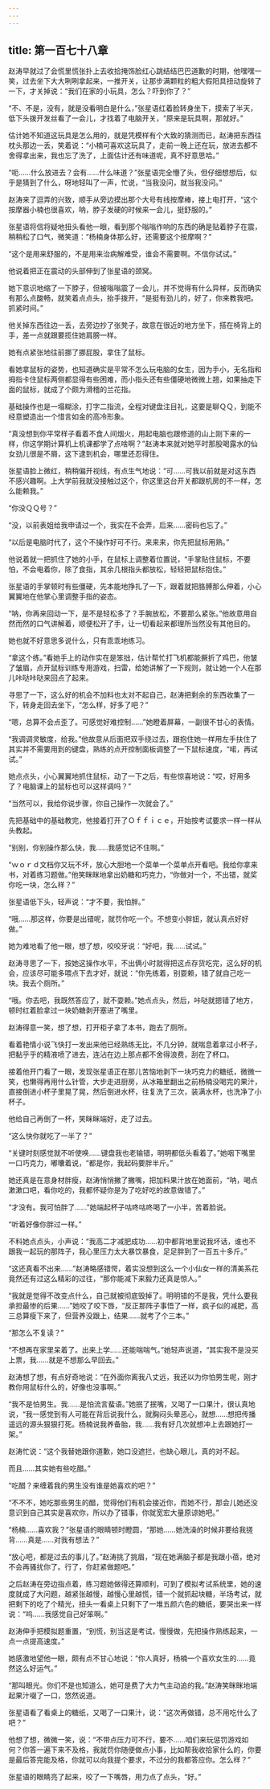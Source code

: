 ```yaml
---
---
---
```

title: 第一百七十八章
---




赵涛早就过了会慌里慌张扑上去收拾掩饰脸红心跳结结巴巴道歉的时期，他嘿嘿一笑，过去坐下大大咧咧拿起来，一推开关，让那步满颗粒的粗大假阳具扭动旋转了一下，才关掉说：“我们在家的小玩具，怎么？吓到你了？”

“不、不是，没有，就是没看明白是什么，”张星语红着脸转身坐下，摸索了半天，低下头拨开发丝看了一会儿，才找着了电脑开关，“原来是玩具啊，那就好。”

估计她不知道这玩具是怎么用的，就是凭模样有个大致的猜测而已，赵涛把东西往枕头那边一丢，笑着说：“小楠可喜欢这玩具了，走前一晚上还在玩，放进去都不舍得拿出来，我也忘了洗了，上面估计还有味道呢，真不好意思哈。”

“呃……什么放进去？会有……什么味道？”张星语完全懵了头，但仔细想想后，似乎是猜到了什么，呀地轻叫了一声，忙说，“当我没问，就当我没问。”

赵涛来了逗弄的兴致，顺手从旁边摸出那个大号有线按摩棒，接上电打开，“这个按摩器小楠也很喜欢，呐，脖子发硬的时候来一会儿，挺舒服的。”

张星语将信将疑地扭头看他一眼，看到那个嗡嗡作响的东西的确是贴着脖子在震，稍稍松了口气，微笑道：“杨楠身体那么好，还需要这个按摩啊？”

“这个是用来舒服的，不是用来治病解难受，谁会不需要啊。不信你试试。”

他说着把正在震动的头部伸到了张星语的颈窝。

她下意识地缩了一下脖子，但被嗡嗡震了一会儿，并不觉得有什么异样，反而确实有那么点酸畅，就笑着点点头，抬手拨开，“是挺有劲儿的，好了，你来教我吧。抓紧时间。”

他关掉东西往边一丢，去旁边抄了张凳子，故意在很近的地方坐下，搭在椅背上的手，差一点就跟要揽住她肩膀一样。

她有点紧张地往前挪了挪屁股，拿住了鼠标。

看她拿鼠标的姿势，也知道确实是平常不怎么玩电脑的女生，因为手小，无名指和拇指卡住鼠标两侧都显得有些困难，而小指头还有些僵硬地微微上翘，如果抽走下面的鼠标，就成了个颇为滑稽的兰花指。

基础操作也是一塌糊涂，打字二指流，全程对键盘注目礼，这要是聊ＱＱ，到能不经意塑造出一个惜言如金的高冷形象。

“真没想到你平常样子看着不食人间烟火，用起电脑也跟修道的山上刚下来的一样，你这学期计算机上机课都学了点啥啊？”赵涛本来就对她平时那股喝露水的仙女劲儿很是不屑，这下逮到机会，哪里还忍得住。

张星语脸上微红，稍稍偏开视线，有点生气地说：“可……可我以前就是对这东西不感兴趣啊。上大学前我就没接触过这个，你这里这台开关都跟机房的不一样，怎么能赖我。”

“你没ＱＱ号？”

“没，以前表姐给我申请过一个，我实在不会弄，后来……密码也忘了。”

“以后是电脑时代了，这个不操作好可不行。来来来，你先把鼠标用熟。”

他说着就一把抓住了她的小手，在鼠标上调整着位置说，“手掌贴住鼠标，不要怕，不会电着你，除了食指，其余几根指头都放松，轻轻把鼠标抱住。”

张星语的手掌顿时有些僵硬，先本能地挣扎了一下，跟着就把胳膊那么伸着，小心翼翼地在他掌心里调整手指的姿态。

“呐，你再来回动一下，是不是轻松多了？手腕放松，不要那么紧张。”他故意用自然而然的口气讲解着，顺便松开了手，让一切看起来都理所当然没有其他目的。

她也就不好意思多说什么，只有乖乖地练习。

“拿这个练。”看她手上的动作实在是笨拙，估计帮忙打飞机都能撅折了鸡巴，他皱了皱眉，点开鼠标训练专用游戏，扫雷，给她讲解了一下规则，就让她一个人在那儿咔哒咔哒来回点了起来。

寻思了一下，这么好的机会不加料也太对不起自己，赵涛把剩余的东西收集了一下，转身走回去坐下，“怎么样，好多了吧？”

“嗯，总算不会点歪了。可感觉好难控制……”她瞪着屏幕，一副很不甘心的表情。

“我调调灵敏度，给我。”他故意从后面把双手绕过去，跟抱住她一样用左手扶住了其实并不需要用到的键盘，熟练的点开控制面板调整了一下鼠标速度，“喏，再试试。”

她点点头，小心翼翼地抓住鼠标，动了一下之后，有些惊喜地说：“哎，好用多了？电脑课上的鼠标也可以这样调吗？”

“当然可以，我给你说步骤，你自己操作一次就会了。”

先把基础中的基础教完，他接着打开了Ｏｆｆｉｃｅ，开始按考试要求一样一样从头教起。

“别别，你别操作那么快，我……我感觉记不住啊。”

“ｗｏｒｄ文档你又玩不坏，放心大胆地一个菜单一个菜单点开看吧。我给你拿来书，对着练习题做。”他笑眯眯地拿出奶糖和巧克力，“你做对一个，不出错，就奖你吃一块，怎么样？”

张星语低下头，轻声说：“才不要，我怕胖。”

“哦……那这样，你要是出错呢，就罚你吃一个。不想变小胖妞，就认真点好好做。”

她为难地看了他一眼，想了想，咬咬牙说：“好吧，我……试试。”

赵涛寻思了一下，按她这操作水平，不出俩小时就得把这点存货吃完，这么好的机会，应该尽可能多喂点下去才好，就说：“你先练着，别耍赖，错了就自己吃一块。我去个厕所。”

“哦。你去吧，我既然答应了，就不耍赖。”她点点头，然后，咔哒就摁错了地方，顿时红着脸拿过一块奶糖剥开塞进了嘴里。

赵涛得意一笑，想了想，打开柜子拿了本书，跑去了厕所。

看着艳情小说飞快打一发出来他已经熟练无比，不几分钟，就喘息着拿过小杯子，把黏乎乎的精液喷了进去，连沾在边上那点都不舍得浪费，刮在了杯口。

接着他开门看了一眼，发现张星语正在那儿苦恼地剥下一块巧克力的糖纸，微微一笑，也懒得再用什么针管，大步走进厨房，从冰箱里翻出之前杨楠没喝完的果汁，直接倒进小杯子里晃了晃，然后倒进水杯，往复洗了三次，装满水杯，也洗净了小杯子。

他给自己再倒了一杯，笑眯眯端好，走了过去。

“这么快你就吃了一半了？”

“关键时刻感觉就不听使唤……键盘我也老输错，明明都低头看着了。”她咽下嘴里一口巧克力，嘟囔着说，“都是你，我起码要胖半斤。”

她还真是在意身材胖瘦，赵涛悄悄撇了撇嘴，把加料果汁放在她面前，“呐，喝点漱漱口吧，看你吃的，我都怀疑你是为了吃好吃的故意做错了。”

“才没有。我可怕胖了……”她端起杯子咕咚咕咚喝了一小半，苦着脸说。

“听着好像你胖过一样。”

不料她点点头，小声说：“我高二才减肥成功……初中都背地里说我坏话，谁也不跟我一起玩的那阵子，我心里压力太大暴饮暴食，足足胖到了一百五十多斤。”

“这还真看不出来……”赵涛略感错愕，着实没想到这么一个小仙女一样的清美系花竟然还有过这么精彩的过往，“那你能减下来毅力还真是惊人。”

“我就是觉得不改变点什么，自己就被彻底毁掉了。明明错的不是我，凭什么要我承担最惨的后果……”她咬了咬下唇，“反正那阵子事悟了一样，疯子似的减肥，高三总算瘦下来了，但营养没跟上，结果……就考了个三本。”

“那怎么不复读？”

“不想再在家里呆着了。出来上学……还能喘喘气。”她轻声说道，“其实我不是没买上票，我……就是不想那么早回去。”

赵涛想了想，有点好奇地说：“在外面你离我八丈远，我还以为你怕男生呢，刚才教你用鼠标什么的，好像也没事啊。”

“我不是怕男生。我……是怕流言蜚语。”她抿了抿嘴，又喝了一口果汁，很认真地说，“我一感觉到有人可能在背后说我什么，就胸闷头晕恶心，就想……想把传播遥远的源头狠狠打死。杨楠说我养备胎，我……我有好几次就想冲上去跟她打一架。”

赵涛忙说：“这个我替她跟你道歉，她口没遮拦，也缺心眼儿，真的对不起。

而且……其实她有些吃醋。”

“吃醋？来缠着我的男生没有谁是她喜欢的吧？”

“不不不，她吃那些男生的醋，觉得他们有机会接近你，而她不行，那会儿她还没意识到自己其实是喜欢你，所以办了错事，你就宽宏大量原谅她吧。”

“杨楠……喜欢我？”张星语的眼睛顿时瞪圆，“那她……她洗澡的时候非要给我搓背……真是……对我有想法？”

“放心吧，都是过去的事儿了。”赵涛挑了挑眉，“现在她满脑子都是我跟小蓓，绝对不会再骚扰你了。行了，你赶紧做题吧。”

之后赵涛在旁边指点着，练习题她做得还算顺利，可到了模拟考试系统里，她的速度就成了大问题，越紧张越慢，越慢心里越慌，错一个就抓起块糖，半场考试，就把剩下的吃了个精光，扭头一看桌上只剩下了一堆五颜六色的糖纸，要哭出来一样说：“呜……我感觉自己好笨啊。”

赵涛伸手把模拟题重置，“别慌，别当这是考试，慢慢做，先把操作熟练起来，一点一点提高速度。”

她感激地望他一眼，颇有点不甘心地说：“你人真好，杨楠一个喜欢女生的……竟然这么好运气。”

“那叫眼光。你们不是也知道么，她可是费了大力气主动追的我。”赵涛笑眯眯地端起果汁啜了一口，悠然说道。

张星语看了看桌上的糖纸，又喝了一口果汁，说：“这次再做错，总不用吃什么了吧？”

他想了想，微微一笑，说：“不带点压力可不行，要不……咱们来玩惩罚游戏如何？你答一遍下来不及格，我就罚你随便做点小事，比如帮我收拾家什么的，你要是最后答完能及格，你就可以向我提个要求，不过分的我都答应你。怎么样？”

张星语的眼睛亮了起来，咬了一下嘴唇，用力点了点头，“好。”